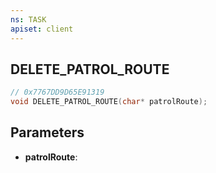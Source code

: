 ```yaml
---
ns: TASK
apiset: client
---
```

## DELETE_PATROL_ROUTE

```c
// 0x7767DD9D65E91319
void DELETE_PATROL_ROUTE(char* patrolRoute);
```


## Parameters
* **patrolRoute**: